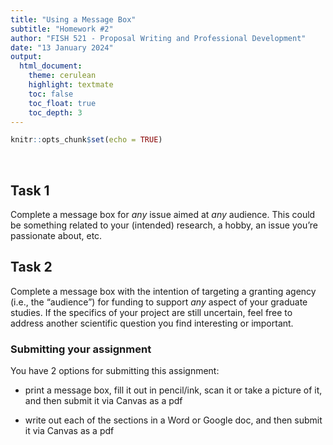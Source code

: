 ```yaml
---
title: "Using a Message Box"
subtitle: "Homework #2"
author: "FISH 521 - Proposal Writing and Professional Development"
date: "13 January 2024"
output:
  html_document:
    theme: cerulean
    highlight: textmate
    toc: false
    toc_float: true
    toc_depth: 3
---
```


```r
knitr::opts_chunk$set(echo = TRUE)
```

<br>

## Task 1

Complete a message box for *any* issue aimed at *any* audience. This could be something related to your (intended) research, a hobby, an issue you're passionate about, etc. 


## Task 2

Complete a message box with the intention of targeting a granting agency (i.e., the "audience") for funding to support *any* aspect of your graduate studies. If the specifics of your project are still uncertain, feel free to address another scientific question you find interesting or important.


### Submitting your assignment

You have 2 options for submitting this assignment:

* print a message box, fill it out in pencil/ink, scan it or take a picture of it, and then submit it via Canvas as a pdf

* write out each of the sections in a Word or Google doc, and then submit it via Canvas as a pdf
